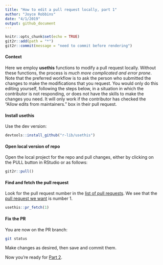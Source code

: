 ```yaml
---
title: "How to edit a pull request locally, part 1"
author: "Joyce Robbins"
date: "4/1/2019"
output: github_document
---
```


```r
knitr::opts_chunk$set(echo = TRUE)
git2r::add(path = "*")
git2r::commit(message = "need to commit before rendering")
```


#### Context

Here we employ **usethis** functions to modify a pull request locally. Without these functions, the process is *much more complicated and error prone*. Note that the preferred workflow is to ask the person who submitted the changes to make the modifications that you request. You would only do this editing yourself, following the steps below, in a situation in which the contributor is not responding, or does not have the skills to make the changes you need. It will only work if the contributor has checked the "Allow edits from maintainers." box in their pull request.

#### Install **usethis**

Use the dev version:

```r
devtools::install_github("r-lib/usethis")
```

#### Open local version of repo

Open the local project for the repo and pull changes, either by clicking on the PULL button in RStudio or as follows:

```r
git2r::pull()
```

#### Find and fetch the pull request

Look for the pull request number in the [list of pull requests](https://github.com/jtr13/usethis_demos/pulls). We see that the [pull request we want](https://github.com/jtr13/usethis_demos/pull/1) is number 1.

```r
usethis::pr_fetch(1)
```

#### Fix the PR

You are now on the PR branch:

```bash
git status
```

Make changes as desired, then save and commit them.

Now you're ready for [Part 2](how_to2.md).
